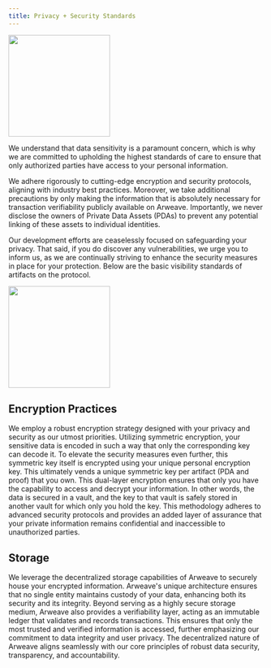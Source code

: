 ```yaml
---
title: Privacy + Security Standards
---
```


<img height="200" src="/assets/core-concepts/privacy-access-control.png" />

We understand that data sensitivity is a paramount concern, which is why we are committed to upholding the highest standards of care to ensure that only authorized parties have access to your personal information.

We adhere rigorously to cutting-edge encryption and security protocols, aligning with industry best practices. Moreover, we take additional precautions by only making the information that is absolutely necessary for transaction verifiability publicly available on Arweave. Importantly, we never disclose the owners of Private Data Assets (PDAs) to prevent any potential linking of these assets to individual identities.

Our development efforts are ceaselessly focused on safeguarding your privacy. That said, if you do discover any vulnerabilities, we urge you to inform us, as we are continually striving to enhance the security measures in place for your protection. Below are the basic visibility standards of artifacts on the protocol.

<img
  height="200"
  src="/assets/core-concepts/privacy-visibility-standards.png"
/>

## Encryption Practices

We employ a robust encryption strategy designed with your privacy and security as our utmost priorities. Utilizing symmetric encryption, your sensitive data is encoded in such a way that only the corresponding key can decode it. To elevate the security measures even further, this symmetric key itself is encrypted using your unique personal encryption key. This ultimately vends a unique symmetric key per artifact (PDA and proof) that you own. This dual-layer encryption ensures that only you have the capability to access and decrypt your information. In other words, the data is secured in a vault, and the key to that vault is safely stored in another vault for which only you hold the key. This methodology adheres to advanced security protocols and provides an added layer of assurance that your private information remains confidential and inaccessible to unauthorized parties.

## Storage

We leverage the decentralized storage capabilities of Arweave to securely house your encrypted information. Arweave's unique architecture ensures that no single entity maintains custody of your data, enhancing both its security and its integrity. Beyond serving as a highly secure storage medium, Arweave also provides a verifiability layer, acting as an immutable ledger that validates and records transactions. This ensures that only the most trusted and verified information is accessed, further emphasizing our commitment to data integrity and user privacy. The decentralized nature of Arweave aligns seamlessly with our core principles of robust data security, transparency, and accountability.
